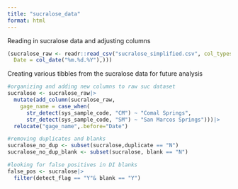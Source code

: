 ```yaml
---
title: "sucralose_data"
format: html
---
```


Reading in sucralose data and adjusting columns

```r
(sucralose_raw <- readr::read_csv("sucralose_simplified.csv", col_types = cols(
  Date = col_date("%m.%d.%Y"),)))
```

Creating various tibbles from the sucralose data for future analysis 
```r
#organizing and adding new columns to raw suc dataset
sucralose <- sucralose_raw|>
  mutate(add_column(sucralose_raw,
    gage_name = case_when(
      str_detect(sys_sample_code, "CM") ~ "Comal Springs",
      str_detect(sys_sample_code, "SM") ~ "San Marcos Springs")))|>
  relocate("gage_name",.before="Date")

#removing duplicates and blanks 
sucralose_no_dup <- subset(sucralose,duplicate == "N")
sucralose_no_dup_blank <- subset(sucralose, blank == "N")

#looking for false positives in DI blanks
false_pos <- sucralose|>
  filter(detect_flag == "Y"& blank == "Y")
```
